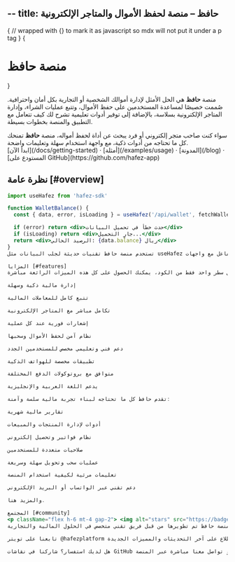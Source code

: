 --
title: حافظ – منصة لحفظ الأموال والمتاجر الإلكترونية
---


{
// wrapped with {} to mark it as javascript so mdx will not put it under a p tag
}
{<h1 className="text-center text-4xl tracking-tighter font-extrabold md:text-5xl mt-8">منصة حافظ</h1>}

<Bleed><Features/></Bleed>

منصة **حافظ** هي الحل الأمثل لإدارة أموالك الشخصية أو التجارية بكل أمان واحترافية. صُممت خصيصًا لمساعدة المستخدمين على حفظ الأموال، وتتبع عمليات الشراء، وإدارة المتاجر الإلكترونية بسلاسة، بالإضافة إلى توفير أدوات تعليمية تشرح لك كيف تتعامل مع التطبيق والمنصة بخطوات بسيطة.

<Callout emoji="💡">
  سواء كنت صاحب متجر إلكتروني أو فرد يبحث عن أداة لحفظ أمواله، منصة <strong>حافظ</strong> تمنحك كل ما تحتاجه من أدوات ذكية، مع واجهة استخدام سهلة وتعليمات واضحة.
</Callout>

<div className="mt-16 mb-20 text-center">
  [ابدأ الآن](/docs/getting-started) · [أمثلة](/examples/usage) · [المدونة](/blog) · [المستودع على GitHub](https://github.com/hafez-app)
</div>

## نظرة عامة [#overview]

```jsx
import useHafez from 'hafez-sdk'

function WalletBalance() {
  const { data, error, isLoading } = useHafez('/api/wallet', fetchWallet)

  if (error) return <div>حدث خطأ في تحميل البيانات</div>
  if (isLoading) return <div>جارٍ التحميل...</div>
  return <div>الرصيد الحالي: {data.balance} ريال</div>
}
تستخدم منصة حافظ تقنيات حديثة لجلب البيانات مثل useHafez والتي تسهّل عملية ربط تطبيقك بالمحفظة الرقمية أو بمتجرك على المنصة. ببساطة، تمنحك طريقة سريعة وموثوقة للتفاعل مع واجهات API.

المزايا [#features]
من خلال سطر واحد فقط من الكود، يمكنك الحصول على كل هذه الميزات الرائعة مباشرة:

إدارة مالية ذكية وسهلة

تتبع كامل للمعاملات المالية

تكامل مباشر مع المتاجر الإلكترونية

إشعارات فورية عند كل عملية

نظام آمن لحفظ الأموال وسحبها

دعم فني وتعليمي مخصص للمستخدمين الجدد

تطبيقات مخصصة للهواتف الذكية

متوافق مع بروتوكولات الدفع المختلفة

يدعم اللغة العربية والإنجليزية

تقدم حافظ كل ما تحتاجه لبناء تجربة مالية سلسة وآمنة:

تقارير مالية شهرية

أدوات لإدارة المنتجات والمبيعات

نظام فواتير وتحصيل إلكتروني

صلاحيات متعددة للمستخدمين

عمليات سحب وتحويل سهلة وسريعة

تعليمات مرئية لكيفية استخدام المنصة

دعم تقني عبر الواتساب أو البريد الإلكتروني

والمزيد هنا.

المجتمع [#community]
<p className="flex h-6 mt-4 gap-2"> <img alt="stars" src="https://badgen.net/github/stars/hafez-app/platform" /> <img alt="downloads" src="https://badgen.net/npm/dt/hafez-sdk" /> <img alt="license" src="https://badgen.net/npm/license/hafez-sdk" /> </p>
منصة حافظ تم تطويرها من قبل فريق تقني متخصص في الحلول المالية والتجارية.

تابعنا على تويتر @hafezplatform للاطلاع على آخر التحديثات والمميزات الجديدة.

هل لديك استفسار؟ شاركنا في نقاشات GitHub أو تواصل معنا مباشرة عبر المنصة.